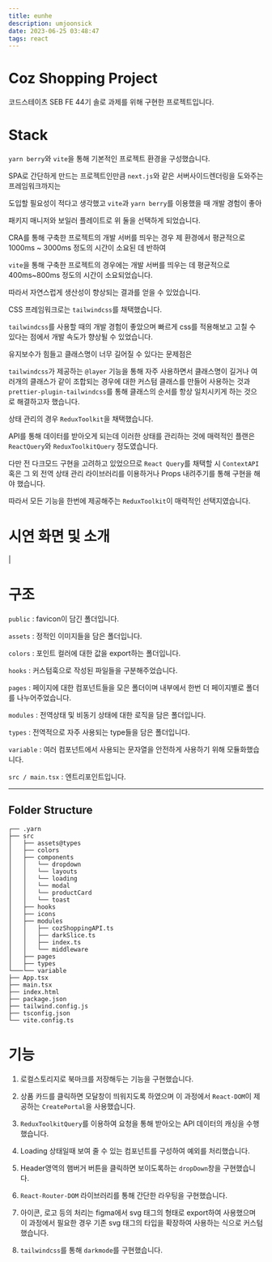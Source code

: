```yaml
---
title: eunhe
description: umjoonsick
date: 2023-06-25 03:48:47
tags: react
---
```


# Coz Shopping Project

코드스테이츠 SEB FE 44기 솔로 과제를 위해 구현한 프로젝트입니다.

# Stack

`yarn berry`와 `vite`을 통해 기본적인 프로젝트 환경을 구성했습니다.

SPA로 간단하게 만드는 프로젝트인만큼 `next.js`와 같은 서버사이드렌더링을 도와주는 프레임워크까지는

도입할 필요성이 적다고 생각했고 `vite`과 `yarn berry`를 이용했을 때 개발 경험이 좋아

패키지 매니저와 보일러 플레이트로 위 둘을 선택하게 되었습니다.

CRA를 통해 구축한 프로젝트의 개발 서버를 띄우는 경우 제 환경에서 평균적으로 1000ms ~ 3000ms 정도의 시간이 소요된 데 반하여

`vite`을 통해 구축한 프로젝트의 경우에는 개발 서버를 띄우는 데 평균적으로 400ms~800ms 정도의 시간이 소요되었습니다.

따라서 자연스럽게 생산성이 향상되는 결과를 얻을 수 있었습니다.

CSS 프레임워크로는 `tailwindcss`를 채택했습니다.

`tailwindcss`를 사용할 때의 개발 경험이 좋았으며 빠르게 css를 적용해보고 고칠 수 있다는 점에서 개발 속도가 향상될 수 있었습니다.

유지보수가 힘들고 클래스명이 너무 길어질 수 있다는 문제점은

`tailwindcss`가 제공하는 `@layer` 기능을 통해 자주 사용하면서 클래스명이 길거나 여러개의 클래스가 같이 조합되는 경우에 대한 커스텀 클래스를 만들어 사용하는 것과 `prettier-plugin-tailwindcss`를 통해 클래스의 순서를 항상 일치시키게 하는 것으로 해결하고자 했습니다.

상태 관리의 경우 `ReduxToolkit`을 채택했습니다.

API를 통해 데이터를 받아오게 되는데 이러한 상태를 관리하는 것에 매력적인 플랜은 `ReactQuery`와 `ReduxToolkitQuery` 정도였습니다.

다만 전 다크모드 구현을 고려하고 있었으므로 `React Query`를 채택할 시 `ContextAPI` 혹은 그 외 전역 상태 관리 라이브러리를 이용하거나 Props 내려주기를 통해 구현을 해야 했습니다.

따라서 모든 기능을 한번에 제공해주는 `ReduxToolkit`이 매력적인 선택지였습니다.

# 시연 화면 및 소개

|

# 구조

`public` : favicon이 담긴 폴더입니다.

`assets` : 정적인 이미지들을 담은 폴더입니다.

`colors` : 포인트 컬러에 대한 값을 export하는 폴더입니다.

`hooks` : 커스텀훅으로 작성된 파일들을 구분해주었습니다.

`pages` : 페이지에 대한 컴포넌트들을 모은 폴더이며 내부에서 한번 더 페이지별로 폴더를 나누어주었습니다.

`modules` : 전역상태 및 비동기 상태에 대한 로직을 담은 폴더입니다.

`types` : 전역적으로 자주 사용되는 type들을 담은 폴더입니다.

`variable` : 여러 컴포넌트에서 사용되는 문자열을 안전하게 사용하기 위해 모듈화했습니다.

`src / main.tsx` : 엔트리포인트입니다.

---

## Folder Structure

```
┌── .yarn
├── src
│   ├── assets@types
│   ├── colors
│   ├── components
│   │   └── dropdown
│   │   └── layouts
│   │   └── loading
│   │   └── modal
│   │   └── productCard
│   │   └── toast
│   ├── hooks
│   ├── icons
│   ├── modules
│   │   ├── cozShoppingAPI.ts
│   │   ├── darkSlice.ts
│   │   ├── index.ts
│   │   └── middleware
│   ├── pages
│   ├── types
└───└── variable
├── App.tsx
├── main.tsx
├── index.html
├── package.json
├── tailwind.config.js
├── tsconfig.json
└── vite.config.ts
```

# 기능

1. 로컬스토리지로 북마크를 저장해두는 기능을 구현했습니다.

2. 상품 카드를 클릭하면 모달창이 띄워지도록 하였으며 이 과정에서 `React-DOM`이 제공하는 `CreatePortal`을 사용했습니다.

3. `ReduxToolkitQuery`를 이용하여 요청을 통해 받아오는 API 데이터의 캐싱을 수행했습니다.

4. Loading 상태일때 보여 줄 수 있는 컴포넌트를 구성하여 예외를 처리했습니다.

5. Header영역의 햄버거 버튼을 클릭하면 보이도록하는 `dropDown`창을 구현했습니다.

6. `React-Router-DOM` 라이브러리를 통해 간단한 라우팅을 구현했습니다.

7. 아이콘, 로고 등의 처리는 figma에서 svg 태그의 형태로 export하여 사용했으며 이 과정에서 필요한 경우 기존 svg 태그의 타입을 확장하여 사용하는 식으로 커스텀했습니다.

8. `tailwindcss`를 통해 `darkmode`를 구현했습니다.
